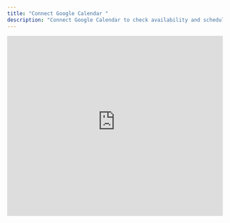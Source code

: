 ```yaml
---
title: "Connect Google Calendar "
description: "Connect Google Calendar to check availability and schedule appointments during calls."
---
```


<div style={{ border:"2px solid #e5e7eb",borderRadius:"12px",padding:"8px",boxShadow:"0 4px 12px rgba(0, 0, 0, 0.10)",maxWidth:"100%",overflow:"hidden",backgroundColor:"#000",marginBottom:"1.5rem" }}>
<iframe width="100%" height="420" src="https://www.youtube-nocookie.com/embed/86uMQXtz_o0?start=71" title="Google Calendar Integration" frameBorder="0" loading="lazy" referrerPolicy="strict-origin-when-cross-origin" allow="accelerometer; autoplay; clipboard-write; encrypted-media; gyroscope; picture-in-picture; web-share" allowFullScreen />

</div>

## Overview

Connect your Google Calendar so agents can **check availability** and **book appointments** directly during calls.\
Setup happens in **Actions → Google Calendar** and then is **enabled per agent**.

---

## Prerequisites

- A Google account with Calendar enabled.
- Access to **Actions → Google Calendar** in the platform.
- (Optional) Recording enabled if you rely on transcripts/extracted data elsewhere.

---

## Step 1 — Connect Google Calendar (Actions)

1. Go to **Actions → Google Calendar** and click **Add Account** (or **Connect**).
2. Select the Google account and grant the requested permissions.
3. In the **Appointments** tab, choose the **calendar** that will be used for availability checks and bookings.

> You can connect multiple accounts and switch the selected calendar at any time.

---

## Step 2 — Appointment Action (required)

Open the **Appointment Action** tab and complete the required fields:

- **Appointment Title** _(required)_ — Title used when creating events.
- **Description** _(optional)_ — Context for the booked meeting.
- **Timezone** _(required)_ — Timezone applied to all appointments.
- **Working Hours** — Define the time ranges when booking is allowed.

> **Important:** If **Appointment Title** or **Timezone** are not set, **the agent will not book or log appointments correctly**.

---

## Step 3 — Enable Scheduling in the Agent

1. Edit your agent and go to **Call Actions**.
2. Toggle **Schedule Appointments** to **On**.
3. In **Google Calendar Integration**, select the **connected account** and **calendar** you configured in Actions.
4. Save your changes.

---

## Usage

- During a call, the agent proposes times within your **Working Hours** and books on the **selected calendar**.
- Existing events on that calendar are treated as **busy** and won’t be double-booked.

---

## Troubleshooting

- **No event created?** Check that **Appointment Title** and **Timezone** are set in **Appointment Action**.
- **Agent says it can’t schedule:** Ensure **Schedule Appointments** is enabled and a **calendar** is selected in the agent.
- **Availability looks wrong:** Verify the correct **calendar** is selected and **Working Hours** reflect your real schedule.
- **Permissions changed:** Reconnect the Google account in **Actions → Google Calendar**.

---

**Tip:** Keep one dedicated “Bookings” calendar to avoid mixing personal events with call-scheduled appointments.